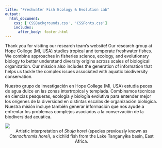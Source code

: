 ```yaml
---
title: "Freshwater Fish Ecology & Evolution Lab"
output: 
  html_document:
    css: ['CSSBackgrounds.css', 'CSSFonts.css']
    includes:
      after_body: footer.html
---
```

<script>
   $(document).ready(function() {
     $head = $('#header');
     $head.prepend('<img src=\"NewLogo-ECOLEVOL.png\" style=\"float: right;width: 300px;padding: 20px\"/>')
   });
</script>



Thank you for visiting  our research team's website! Our research group at Hope College (MI, USA) studies tropical and temperate freshwater fishes. We combine approaches in fisheries science, ecology, and evolutionary biology to better understand diversity origins across scales of biological organization. Our mission also includes the generation of information that helps us tackle the complex issues associated with aquatic biodiversity conservation.


Nuestro grupo de investigación en Hope College (MI, USA) estudia peces de agua dulce en las zonas intertropical y templada. Combinamos técnicas en ciencias pesqueras, ecología y biología evolutiva para entender mejor los orígenes de la diversidad en distintas escalas de organización biológica. Nuestra misión incluye también generar información que nos ayude a enfrentar los problemas complejos asociados a la conservación de la biodiversidad acuática. 


![](./Chorei2-02.png)
<center> Artistic interpretation of *Shuja* *horei* (species previously known as  *Ctenochromis* *horei*), a cichlid fish from the Lake Tanganyika basin, East Africa. <center>


